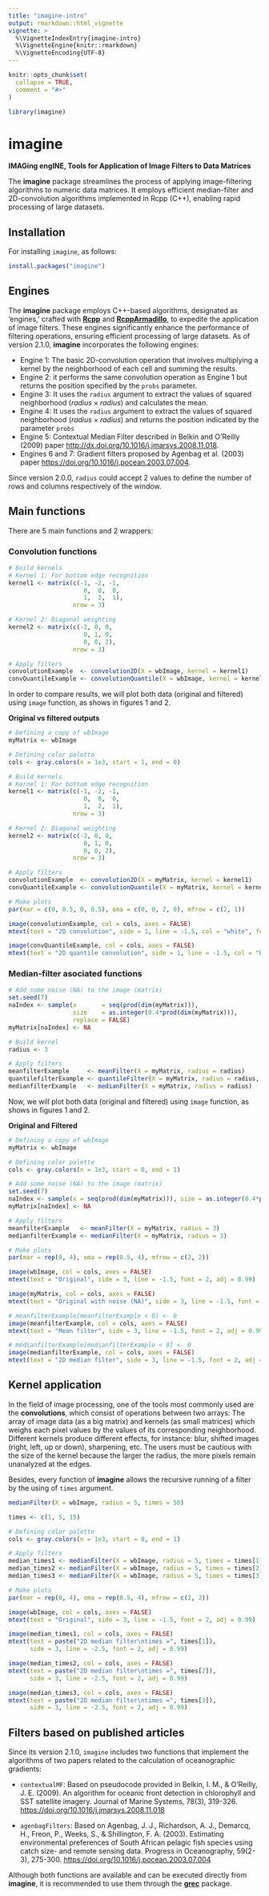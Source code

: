 ---
title: "imagine-intro"
output: rmarkdown::html_vignette
vignette: >
  %\VignetteIndexEntry{imagine-intro}
  %\VignetteEngine{knitr::rmarkdown}
  %\VignetteEncoding{UTF-8}
---

```{r, include = FALSE}
knitr::opts_chunk$set(
  collapse = TRUE,
  comment = "#>"
)
```

```{r setup}
library(imagine)
```

# imagine

**IMAGing engINE, Tools for Application of Image Filters to Data Matrices**

The **imagine** package streamlines the process of applying image-filtering algorithms to numeric data matrices. It employs efficient median-filter and 2D-convolution algorithms implemented in Rcpp (C++), enabling rapid processing of large datasets.


## Installation

For installing `imagine`, as follows:

```{r, eval=FALSE}
install.packages("imagine")
```

## Engines
The **imagine** package employs C++-based algorithms, designated as 'engines,' crafted with [**Rcpp**](https://cran.r-project.org/package=Rcpp) and [**RcppArmadillo**](https://cran.r-project.org/package=RcppArmadillo), to expedite the application of image filters. These engines significantly enhance the performance of filtering operations, ensuring efficient processing of large datasets. As of version 2.1.0, **imagine** incorporates the following engines:

* Engine 1: The basic 2D-convolution operation that involves multiplying a kernel by the neighborhood of each cell and summing the results.
* Engine 2: it performs the same convolution operation as Engine 1 but returns the position specified by the `probs` parameter.
* Engine 3: It uses the `radius` argument to extract the values of squared neighborhood ($radius \times radius$) and calculates the mean.
* Engine 4: It uses the `radius` argument to extract the values of squared neighborhood ($radius \times radius$) and returns the position indicated by the parameter `probs`
* Engine 5: Contextual Median Filter described in Belkin and O'Reilly (2009) paper <http://dx.doi.org/10.1016/j.jmarsys.2008.11.018>.
* Engines 6 and 7: Gradient filters proposed by Agenbag et al. (2003) paper <https://doi.org/10.1016/j.pocean.2003.07.004>.

Since version 2.0.0, `radius` could accept 2 values to define the number of rows and columns respectively of the window.

## Main functions

There are 5 main functions and 2 wrappers:

### Convolution functions
```{r, eval=FALSE}
# Build kernels
# Kernel 1: For bottom edge recognition
kernel1 <- matrix(c(-1, -2, -1,
                     0,  0,  0,
                     1,  2,  1), 
                  nrow = 3)

# Kernel 2: Diagonal weighting
kernel2 <- matrix(c(-2, 0, 0,
                     0, 1, 0,
                     0, 0, 2), 
                  nrow = 3)

# Apply filters
convolutionExample  <- convolution2D(X = wbImage, kernel = kernel1)
convQuantileExample <- convolutionQuantile(X = wbImage, kernel = kernel2, probs = 0.1)
```

In order to compare results, we will plot both data (original and filtered) using `image` function, as shows in figures 1 and 2.

**Original vs filtered outputs**

```{r, message=FALSE, fig.height=6, fig.width=5.33, fig.cap = "Figure 1: 2D vs 2D quantile convolutions", results='hide', fig.pos="h", echo=FALSE}

# Defining a copy of wbImage
myMatrix <- wbImage

# Defining color palette
cols <- gray.colors(n = 1e3, start = 1, end = 0)

# Build kernels
# Kernel 1: For bottom edge recognition
kernel1 <- matrix(c(-1, -2, -1,
                     0,  0,  0,
                     1,  2,  1), 
                  nrow = 3)

# Kernel 2: Diagonal weighting
kernel2 <- matrix(c(-2, 0, 0,
                     0, 1, 0,
                     0, 0, 2), 
                  nrow = 3)

# Apply filters
convolutionExample  <- convolution2D(X = myMatrix, kernel = kernel1)
convQuantileExample <- convolutionQuantile(X = myMatrix, kernel = kernel2, probs = 0.8)

# Make plots
par(mar = c(0, 0.5, 0, 0.5), oma = c(0, 0, 2, 0), mfrow = c(2, 1))

image(convolutionExample, col = cols, axes = FALSE)
mtext(text = "2D convolution", side = 1, line = -1.5, col = "white", font = 2, adj = 0.99)

image(convQuantileExample, col = cols, axes = FALSE)
mtext(text = "2D quantile convolution", side = 1, line = -1.5, col = "black", font = 2, adj = 0.99)
```


### Median-filter asociated functions
```{r, eval=FALSE}
# Add some noise (NA) to the image (matrix)
set.seed(7)
naIndex <- sample(x       = seq(prod(dim(myMatrix))), 
                  size    = as.integer(0.4*prod(dim(myMatrix))), 
                  replace = FALSE)
myMatrix[naIndex] <- NA

# Build kernel
radius <- 3

# Apply filters
meanfilterExample     <- meanFilter(X = myMatrix, radius = radius)
quantilefilterExample <- quantileFilter(X = myMatrix, radius = radius, probs = 0.1)
medianfilterExample   <- medianFilter(X = myMatrix, radius = radius)
```

Now, we will plot both data (original and filtered) using `image` function, as shows in figures 1 and 2.

**Original and Filtered**

```{r, message=FALSE, fig.height=5, fig.width=7.5, fig.cap = "Figure 2: Basic filters comparison", results='hide', fig.pos="h", echo=FALSE}
# Defining a copy of wbImage
myMatrix <- wbImage

# Defining color palette
cols <- gray.colors(n = 1e3, start = 0, end = 1)

# Add some noise (NA) to the image (matrix)
set.seed(7)
naIndex <- sample(x = seq(prod(dim(myMatrix))), size = as.integer(0.4*prod(dim(myMatrix))))
myMatrix[naIndex] <- NA

# Apply filters
meanfilterExample   <- meanFilter(X = myMatrix, radius = 3)
medianfilterExample <- medianFilter(X = myMatrix, radius = 3)

# Make plots
par(mar = rep(0, 4), oma = rep(0.5, 4), mfrow = c(2, 2))

image(wbImage, col = cols, axes = FALSE)
mtext(text = "Original", side = 3, line = -1.5, font = 2, adj = 0.99)

image(myMatrix, col = cols, axes = FALSE)
mtext(text = "Original with noise (NA)", side = 3, line = -1.5, font = 2, adj = 0.99)

# meanfilterExample[meanfilterExample < 0] <- 0
image(meanfilterExample, col = cols, axes = FALSE)
mtext(text = "Mean filter", side = 3, line = -1.5, font = 2, adj = 0.99)

# medianfilterExample[medianfilterExample < 0] <- 0
image(medianfilterExample, col = cols, axes = FALSE)
mtext(text = "2D median filter", side = 3, line = -1.5, font = 2, adj = 0.99)
```

## Kernel application

In the field of image processing, one of the tools most commonly used are the **convolutions**, which consist of operations between two arrays: The array of image data (as a big matrix) and kernels (as small matrices) which weighs each pixel values by the values of its corresponding neighborhood. Different kernels produce different effects, for instance: blur, shifted images (right, left, up or down), sharpening, etc. The users must be cautious with the size of the kernel because the larger the radius, the more pixels remain unanalyzed at the edges.

Besides, every function of **imagine** allows the recursive running of a filter by the using of `times` argument.

```{r, eval=FALSE}
medianFilter(X = wbImage, radius = 5, times = 50)
```


```{r, message=FALSE, fig.height=5, fig.width=7.5, fig.cap = "Figure 3: Filters with several time settings", results='hide', fig.pos="h", echo=FALSE}

times <- c(1, 5, 15)

# Defining color palette
cols <- gray.colors(n = 1e3, start = 0, end = 1)

# Apply filters
median_times1 <- medianFilter(X = wbImage, radius = 5, times = times[1])
median_times2 <- medianFilter(X = wbImage, radius = 5, times = times[2])
median_times3 <- medianFilter(X = wbImage, radius = 5, times = times[3])

# Make plots
par(mar = rep(0, 4), oma = rep(0.5, 4), mfrow = c(2, 2))

image(wbImage, col = cols, axes = FALSE)
mtext(text = "Original", side = 3, line = -1.5, font = 2, adj = 0.99)

image(median_times1, col = cols, axes = FALSE)
mtext(text = paste("2D median filter\ntimes =", times[1]), 
      side = 3, line = -2.5, font = 2, adj = 0.99)

image(median_times2, col = cols, axes = FALSE)
mtext(text = paste("2D median filter\ntimes =", times[2]), 
      side = 3, line = -2.5, font = 2, adj = 0.99)

image(median_times3, col = cols, axes = FALSE)
mtext(text = paste("2D median filter\ntimes =", times[3]), 
      side = 3, line = -2.5, font = 2, adj = 0.99)
```

## Filters based on published articles

Since its version 2.1.0, `imagine` includes two functions that implement the algorithms of two papers related to the calculation of oceanographic gradients: 

* `contextualMF`: Based on pseudocode provided in Belkin, I. M., & O'Reilly, J. E. (2009). An algorithm for oceanic front detection in chlorophyll and SST satellite imagery. Journal of Marine Systems, 78(3), 319-326. <https://doi.org/10.1016/j.jmarsys.2008.11.018>

* `agenbagFilters`: Based on Agenbag, J. J., Richardson, A. J., Demarcq, H., Freon, P., Weeks, S., & Shillington, F. A. (2003). Estimating environmental preferences of South African pelagic fish species using catch size- and remote sensing data. Progress in Oceanography, 59(2-3), 275-300. <https://doi.org/10.1016/j.pocean.2003.07.004>

Although both functions are available and can be executed directly from **imagine**, it is recommended to use them through the [**grec**](https://cran.r-project.org/package=grec) package.
